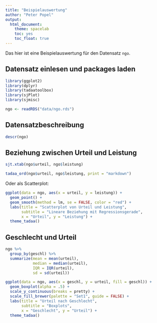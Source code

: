 ```yaml
---
title: "Beispielauswertung"
author: "Peter Popel"
output: 
  html_document: 
    theme: spacelab
    toc: yes
    toc_float: true
---
```


Das hier ist eine Beispielauswertung für den Datensatz `ngo`.

## Datensatz einlesen und packages laden

```r
library(ggplot2)
library(dplyr)
library(tadaatoolbox)
library(sjPlot)
library(sjmisc)

ngo <- readRDS("data/ngo.rds")
```

## Datensatzbeschreibung

```r
descr(ngo)
```

## Beziehung zwischen **Urteil** und **Leistung**

```r
sjt.xtab(ngo$urteil, ngo$leistung)

tadaa_ord(ngo$urteil, ngo$leistung, print = "markdown")
```

Oder als Scatterplot:

```r
ggplot(data = ngo, aes(x = urteil, y = leistung)) +
  geom_point() +
  geom_smooth(method = lm, se = FALSE, color = "red") +
  labs(title = "Scatterplot von Urteil und Leistung",
       subtitle = "Lineare Beziehung mit Regressionsgerade",
       x = "Urteil", y = "Leistung") +
  theme_tadaa()
```


## Geschlecht und Urteil

```r
ngo %>%
  group_by(geschl) %>%
  summarize(mean = mean(urteil),
            median = median(urteil),
            IQR = IQR(urteil),
            sd = sd(urteil))

ggplot(data = ngo, aes(x = geschl, y = urteil, fill = geschl)) +
  geom_boxplot(alpha = .5) +
  scale_y_continuous(breaks = pretty) +
  scale_fill_brewer(palette = "Set1", guide = FALSE) +
  labs(title = "Urteil nach Geschlecht",
       subtitle = "Boxplots",
       x = "Geschlecht", y = "Urteil") +
  theme_tadaa()
```

